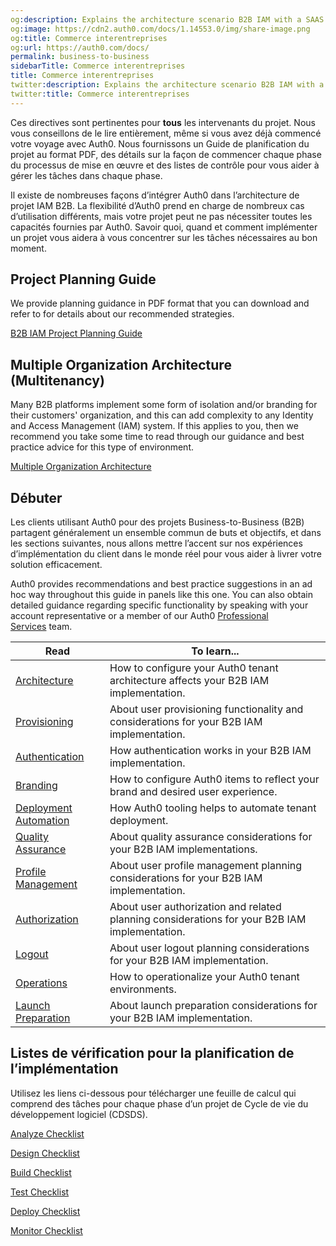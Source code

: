 ```yaml
---
og:description: Explains the architecture scenario B2B IAM with a SAAS application.
og:image: https://cdn2.auth0.com/docs/1.14553.0/img/share-image.png
og:title: Commerce interentreprises
og:url: https://auth0.com/docs/
permalink: business-to-business
sidebarTitle: Commerce interentreprises
title: Commerce interentreprises
twitter:description: Explains the architecture scenario B2B IAM with a SAAS application.
twitter:title: Commerce interentreprises
---
```


Ces directives sont pertinentes pour **tous** les intervenants du projet. Nous vous conseillons de le lire entièrement, même si vous avez déjà commencé votre voyage avec Auth0. Nous fournissons un Guide de planification du projet au format PDF, des détails sur la façon de commencer chaque phase du processus de mise en œuvre et des listes de contrôle pour vous aider à gérer les tâches dans chaque phase.

Il existe de nombreuses façons d’intégrer Auth0 dans l’architecture de projet IAM B2B. La flexibilité d’Auth0 prend en charge de nombreux cas d’utilisation différents, mais votre projet peut ne pas nécessiter toutes les capacités fournies par Auth0. Savoir quoi, quand et comment implémenter un projet vous aidera à vous concentrer sur les tâches nécessaires au bon moment.

## Project Planning Guide

We provide planning guidance in PDF format that you can download and refer to for details about our recommended strategies.

[B2B IAM Project Planning Guide](https://assets.ctfassets.net/cdy7uua7fh8z/63F0WOPJdVzsPMxV1Xvp8x/7a329487c5e890d8e820f6a48983b46a/B2B_Project_Planning.pdf)

## Multiple Organization Architecture (Multitenancy)

Many B2B platforms implement some form of isolation and/or branding for their customers' organization, and this can add complexity to any Identity and Access Management (IAM) system. If this applies to you, then we recommend you take some time to read through our guidance and best practice advice for this type of environment.

[Multiple Organization Architecture](/docs/get-started/architecture-scenarios/multiple-organization-architecture)

## Débuter

Les clients utilisant Auth0 pour des projets Business-to-Business (B2B) partagent généralement un ensemble commun de buts et objectifs, et dans les sections suivantes, nous allons mettre l’accent sur nos expériences d’implémentation du client dans le monde réel pour vous aider à livrer votre solution efficacement.

<Card title="Best practice">

Auth0 provides recommendations and best practice suggestions in an ad hoc way throughout this guide in panels like this one. You can also obtain detailed guidance regarding specific functionality by speaking with your account representative or a member of our Auth0 [Professional Services](/docs/get-started/professional-services) team.

</Card>

<table class="table"><thead>
<tr>
<th><strong>Read</strong></th>
<th><strong>To learn...</strong></th>
</tr>
</thead>
<tbody>
<tr>
<td><a href="/docs/get-started/architecture-scenarios/business-to-business/architecture">Architecture</a></td>
<td>How to configure your Auth0 tenant architecture affects your B2B IAM implementation.</td>
</tr>
<tr>
<td><a href="/docs/get-started/architecture-scenarios/business-to-business/provisioning">Provisioning</a></td>
<td>About user provisioning functionality and considerations for your B2B IAM implementation.</td>
</tr>
<tr>
<td><a href="/docs/get-started/architecture-scenarios/business-to-business/authentication">Authentication</a></td>
<td>How authentication works in your B2B IAM implementation.</td>
</tr>
<tr>
<td><a href="/docs/get-started/architecture-scenarios/business-to-business/branding">Branding</a></td>
<td>How to configure Auth0 items to reflect your brand and desired user experience.</td>
</tr>
<tr>
<td><a href="/docs/get-started/architecture-scenarios/business-to-business/deployment">Deployment Automation</a></td>
<td>How Auth0 tooling helps to automate tenant deployment.</td>
</tr>
<tr>
<td><a href="/docs/get-started/architecture-scenarios/business-to-business/quality-assurance">Quality Assurance</a></td>
<td>About quality assurance considerations for your B2B IAM implementations.</td>
</tr>
<tr>
<td><a href="/docs/get-started/architecture-scenarios/business-to-business/profile-management">Profile Management</a></td>
<td>About user profile management planning considerations for your B2B IAM implementation.</td>
</tr>
<tr>
<td><a href="/docs/get-started/architecture-scenarios/business-to-business/authorization">Authorization</a></td>
<td>About user authorization and related planning considerations for your B2B IAM implementation.</td>
</tr>
<tr>
<td><a href="/docs/get-started/architecture-scenarios/business-to-business/logout">Logout</a></td>
<td>About user logout planning considerations for your B2B IAM implementation.</td>
</tr>
<tr>
<td><a href="/docs/get-started/architecture-scenarios/business-to-business/operations">Operations</a></td>
<td>How to operationalize your Auth0 tenant environments.</td>
</tr>
<tr>
<td><a href="/docs/get-started/architecture-scenarios/business-to-business/launch">Launch Preparation</a></td>
<td>About launch preparation considerations for your B2B IAM implementation.</td>
</tr>
</tbody>
</table>

## Listes de vérification pour la planification de l’implémentation

Utilisez les liens ci-dessous pour télécharger une feuille de calcul qui comprend des tâches pour chaque phase d’un projet de Cycle de vie du développement logiciel (CDSDS).

[Analyze Checklist](https://cdn2.auth0.com/docs/media/articles/architecture-scenarios/checklists/Analyze-Checklist.xlsx)

[Design Checklist](https://cdn2.auth0.com/docs/media/articles/architecture-scenarios/checklists/Design-Checklist.xlsx)

[Build Checklist](https://cdn2.auth0.com/docs/media/articles/architecture-scenarios/checklists/Build-Checklist.xlsx)

[Test Checklist](https://cdn2.auth0.com/docs/media/articles/architecture-scenarios/checklists/Test-Checklist.xlsx)

[Deploy Checklist](https://cdn2.auth0.com/docs/media/articles/architecture-scenarios/checklists/Deploy-Checklist.xlsx)

[Monitor Checklist](https://cdn2.auth0.com/docs/media/articles/architecture-scenarios/checklists/Monitor-Checklist.xlsx)